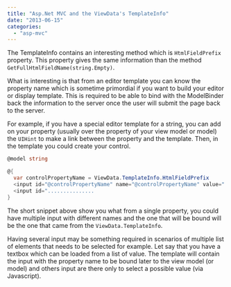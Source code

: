 ```yaml
---
title: "Asp.Net MVC and the ViewData's TemplateInfo"
date: "2013-06-15"
categories: 
  - "asp-mvc"
---
```


The TemplateInfo contains an interesting method which is `HtmlFieldPrefix` property. This property gives the same information than the method `GetFullHtmlFieldName(string.Empty)`.

What is interesting is that from an editor template you can know the property name which is sometime primordial if you want to build your editor or display template. This is required to be able to bind with the ModelBinder back the information to the server once the user will submit the page back to the server.

For example, if you have a special editor template for a string, you can add on your property (usually over the property of your view model or model) the `UIHint` to make a link between the property and the template. Then, in the template you could create your control.


```csharp
@model string

@{ 
  var controlPropertyName = ViewData.TemplateInfo.HtmlFieldPrefix 
  <input id="@controlPropertyName" name="@controlPropertyName" value="..."> 
  <input id="............... 
} 
```

The short snippet above show you what from a single property, you could have multiple input with different names and the one that will be bound will be the one that came from the `ViewData.TemplateInfo`.

Having several input may be something required in scenarios of multiple list of elements that needs to be selected for example. Let say that you have a textbox which can be loaded from a list of value. The template will contain the input with the property name to be bound later to the view model (or model) and others input are there only to select a possible value (via Javascript).
